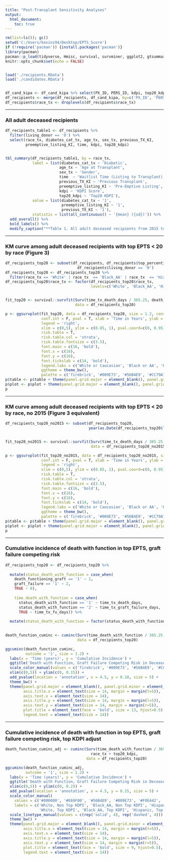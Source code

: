 ---
title: "Post-Transplant Sensitivity Analyses"
output: 
  html_document:
    toc: true
---

<!-- All adult deceased recipients (Line 39) -->
<!-- KM curve among adult deceased recipients with EPTS < 20 by race/Figure 3 (Line 68) -->
<!-- KM curve among adult deceased recipients with EPTS < 20 by race, no 2015 (Line 103) -->
<!-- Cumulative incidence of death with function in top EPTS, graft failure competing risk (Line 134) -->
<!-- Cumulative incidence of death with function in top EPTS, graft failure competing risk, top KDPI adjust (Line 174) -->



```{r, include=F, warning=F, echo=F, message=F, comment=NA}
rm(list=ls()); gc()
setwd('C:/Users/kevinz94/Desktop/EPTS_Score')
if (!require('pacman')) {install.packages('pacman')}
library(pacman)
pacman::p_load(tidyverse, Hmisc, survival, survminer, ggplot2, gtsummary, knitr, kableExtra, tidycmprsk, ggsurvfit, lubridate)
knitr::opts_chunk$set(echo = FALSE)


load('./recipients.RData')
load('./candidates.RData')


df_cand_kipa <- df_cand_kipa %>% select(PX_ID, PERS_ID, kdpi, top20_kdpi, top_percentile_epts, time, listing_date)
df_recipients <- merge(df_recipients, df_cand_kipa, by=c('PX_ID', 'PERS_ID'), all.x=T, all.y=F)
df_recipients$race_tx <- droplevels(df_recipients$race_tx)
```

-----------------


### All adult deceased recipients
```{r, warning=F, echo=F, comment=NA, message=F, fig.align='center', fig.width=9}
df_recipients_table1 <- df_recipients %>%
  filter(living_donor == '0') %>%
  select(race_tx, diabetes_cat_tx, age_tx, sex_tx, previous_TX_KI, 
         preemptive_listing_KI, time, kdpi, top20_kdpi)


tbl_summary(df_recipients_table1, by = race_tx,
            label = list(diabetes_cat_tx ~ 'Diabetic', 
                        age_tx ~ 'Age at Transplant',
                        sex_tx ~ 'Gender',
                        time  ~ 'Waitlist Time (Listing to Transplant), Days', 
                        previous_TX_KI ~ 'Previous Transplant',
                        preemptive_listing_KI ~ 'Pre-Emptive Listing',                        
                        kdpi ~ 'KDPI Score',
                        top20_kdpi ~ 'Top20 KDPI'),
            value = list(diabetes_cat_tx ~ '1',
                         preemptive_listing_KI ~ '1',
                         previous_TX_KI ~ '1'),
            statistic = list(all_continuous() ~ '{mean} ({sd})')) %>% 
  add_overall() %>%
  bold_labels() %>%
  modify_caption("**Table 1. All adult deceased recipients from 2015 to 2020**") 
```

-----------------


### KM curve among adult deceased recipients with top EPTS < 20 by race (Figure 3)
```{r, warning=F, echo=F, comment=NA, message=F, fig.align='center', fig.height=9, fig.width=9}
df_recipients_top20 <- subset(df_recipients, df_recipients$top_percentile_epts == '1' & 
                                df_recipients$living_donor == '0')
df_recipients_top20 <- df_recipients_top20 %>%
  filter(race_tx == 'White' | race_tx  == 'Black_AA' | race_tx  == 'Hispanic' | race_tx  == 'Asian')
df_recipients_top20$race_tx <- factor(df_recipients_top20$race_tx, 
                                      levels=c('White', 'Black_AA', 'Hispanic', 'Asian'))


fit_top20 <- survival::survfit(Surv(time_tx_death_days / 365.25, death_functioning_graft) ~ race_tx, 
                               data = df_recipients_top20)

p <- ggsurvplot(fit_top20, data = df_recipients_top20, size = 1.2, censor = F,
                conf.int = F, pval = T, xlab = 'Time in Years', ylab = 'Probability', 
                legend = 'right',
                xlim = c(0,5), ylim = c(0.85, 1), pval.coord=c(0, 0.95), 
                risk.table = T,        
                risk.table.col = 'strata',
                risk.table.fontsize = c(3.5),
                font.main = c(16, 'bold'),
                font.x = c(16),
                font.y = c(16),
                font.tickslab = c(14, 'bold'),
                legend.labs = c('White or Caucasian', 'Black or AA', 'Hispanic/Latino', 'Asian'),   
                ggtheme = theme_bw(),
                palette = c('firebrick', '#009E73', '#56B4E9', '#CC79A7'))
p$table <- p$table + theme(panel.grid.major = element_blank(), panel.grid.minor = element_blank())
p$plot <- p$plot + theme(panel.grid.major = element_blank(), panel.grid.minor = element_blank())
p
```

-----------------


### KM curve among adult deceased recipients with top EPTS < 20 by race, no 2015 (Figure 3 equivalent)
```{r, warning=F, echo=F, comment=NA, message=F, fig.align='center', fig.height=9, fig.width=9}
df_recipients_top20_no2015 <- subset(df_recipients_top20,
                                     year(as.Date(df_recipients_top20$listing_date)) != 2015)


fit_top20_no2015 <- survival::survfit(Surv(time_tx_death_days / 365.25, death_functioning_graft) ~ race_tx, 
                                      data = df_recipients_top20_no2015)

p <- ggsurvplot(fit_top20_no2015, data = df_recipients_top20_no2015, size = 1.2, censor = F,
                conf.int = F, pval = T, xlab = 'Time in Years', ylab = 'Probability', 
                legend = 'right',
                xlim = c(0,5), ylim = c(0.85, 1), pval.coord=c(0, 0.95), 
                risk.table = T,        
                risk.table.col = 'strata',
                risk.table.fontsize = c(3.5),
                font.main = c(16, 'bold'),
                font.x = c(16),
                font.y = c(16),
                font.tickslab = c(14, 'bold'),
                legend.labs = c('White or Caucasian', 'Black or AA', 'Hispanic/Latino', 'Asian'),   
                ggtheme = theme_bw(),
                palette = c('firebrick', '#009E73', '#56B4E9', '#CC79A7'))
p$table <- p$table + theme(panel.grid.major = element_blank(), panel.grid.minor = element_blank())
p$plot <- p$plot + theme(panel.grid.major = element_blank(), panel.grid.minor = element_blank())
p
```

-----------------


### Cumulative incidence of death with function in top EPTS, graft failure competing risk
```{r, warning=F, echo=F, comment=NA, message=F, fig.align='center', fig.width=9, fig.height=9, results='hide'}
df_recipients_top20 <- df_recipients_top20 %>%
  
  mutate(status_death_with_function = case_when(
    death_functioning_graft == '1' ~ 1,
    graft_failure == '1' ~ 2,
    TRUE ~ 0),
    
    time_death_with_function = case_when(
      status_death_with_function == '1' ~ time_tx_death_days,
      status_death_with_function == '2' ~ time_tx_graft_failure_days,
      TRUE ~ time_tx_fu_days)) %>%
  
  mutate(status_death_with_function = factor(status_death_with_function, levels = c(0,1,2)))
  

death_function_cuminc <- cuminc(Surv(time_death_with_function / 365.25, status_death_with_function) ~ race_tx, 
                                data = df_recipients_top20) 

ggcuminc(death_function_cuminc, 
         outcome = '1', size = 1.2) + 
  labs(x = 'Time (years)', y = 'Cumulative Incidence') +
  ggtitle('Death with Function, Graft Failure Competing Risk in Deceased Donors, Top EPTS') +
  scale_color_manual(values = c('firebrick', '#009E73', '#56B4E9', '#CC79A7')) +
  xlim(c(0,5)) + ylim(c(0, 0.15)) +
  add_pvalue(location = 'annotation', x = 4.5, y = 0.10, size = 5) +
  theme_bw() + 
  theme(panel.grid.major = element_blank(), panel.grid.minor = element_blank(),
        axis.title.x = element_text(size = 14, margin = margin(t=5)), 
        axis.text.x = element_text(size = 14),
        axis.title.y = element_text(size = 14, margin = margin(l=5)),
        axis.text.y = element_text(size = 14, margin = margin(r=5)),
        plot.title = element_text(face = 'bold', size = 13, hjust=0.5),
        legend.text = element_text(size = 14)) 
```

-----------------


### Cumulative incidence of death with function in top EPTS, graft failure competing risk, top KDPI adjust
```{r, warning=F, echo=F, comment=NA, message=F, fig.align='center', fig.width=9, fig.height=9, results='hide'}
death_function_cuminc_adj <- cuminc(Surv(time_death_with_function / 365.25, status_death_with_function) ~ 
                                      race_tx + top20_kdpi, 
                                    data = df_recipients_top20) 

ggcuminc(death_function_cuminc_adj, 
         outcome = '1', size = 1.2) + 
  labs(x = 'Time (years)', y = 'Cumulative Incidence') +
  ggtitle('Death with Function, Graft Failure Competing Risk in Deceased Donors, Top EPTS, Adj. Top KDPI') +
  xlim(c(0,5)) + ylim(c(0, 0.2)) +
  add_pvalue(location = 'annotation', x = 4.5, y = 0.15, size = 5) +
  scale_color_manual(
    values = c('#000000', '#E69F00', '#56B4E9', '#009E73', '#F0E442', '#0072B2', '#D55E00', '#CC79A7'),
    labels = c('White, Non Top KDPI', 'Black_AA, Non Top KDPI', 'Hispanic, Non Top KDPI', 'Asian, Non Top KDPI',
               'White, Top KDPI', 'Black_AA, Top KDPI', 'Hispanic, Top KDPI', 'Asian, Top KDPI')) +
  scale_linetype_manual(values = c(rep('solid', 4), rep('dashed', 4))) +
  theme_bw() + 
  theme(panel.grid.major = element_blank(), panel.grid.minor = element_blank(),
        axis.title.x = element_text(size = 14, margin = margin(t=5)), 
        axis.text.x = element_text(size = 14),
        axis.title.y = element_text(size = 14, margin = margin(l=5)),
        axis.text.y = element_text(size = 14, margin = margin(r=5)),
        plot.title = element_text(face = 'bold', size = 9, hjust=0.5),
        legend.text = element_text(size = 14)) 
```
